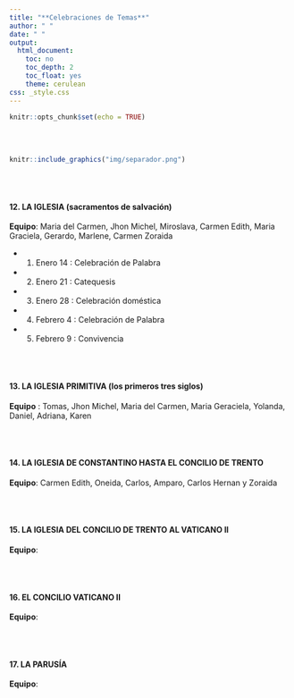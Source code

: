 ```yaml
---
title: "**Celebraciones de Temas**"
author: " "
date: " "
output:
  html_document:
    toc: no
    toc_depth: 2
    toc_float: yes
    theme: cerulean
css: _style.css
---
```



```r
knitr::opts_chunk$set(echo = TRUE)
```

</br></br>

<!-- ###  **TEMAS / EQUIPOS** -->

<!-- </br></br> -->

<!-- #### **1. ABRAHAM** -->

<!-- Equipo : Oneida, Carmen Edith, Carlos Alberto, Maria Graciela -->

<!-- </br></br> -->

<!-- #### **2. ÉXODO (hasta la llegada al desierto)** -->

<!-- Equipo: Gerardo, Marlene, Amparo, Maria del Carmen, Yolanda -->

<!-- </br></br> -->


<!-- #### **3. ALIANZA del Sinaí** -->

<!-- Equipo: Daniel, Adriana, Laura, Marlene A, Yolanda -->

<!-- </br></br> -->

<!-- #### **4. CAMINO POR EL DESIERTO** -->

<!-- **Equipo**: Jhon Michel, Maruja, Carmen Zoraida, Miroslava, Karen -->

<!-- </br></br> -->

<!-- #### **5. CONQUISTA DE LA TIERRA PROMETIDA (Josué)** -->

<!-- **Equipo**: Oneida, Amparo, Carmen Edith, Gerardo, Marleny -->

<!-- </br></br> -->


<!-- #### **6. DAVID Y EL REINO** -->

<!-- **Equipo**: Yolanda, Marlene, Adriana, Daniel -->

<!-- </br></br> -->


<!-- #### **7. EXILIO** -->

<!-- **Equipo**: Carlos Hernan, Zoraida, Tomas, Miroslava -->


<!-- </br></br> -->


```r
knitr::include_graphics("img/separador.png")
```


<!-- #### **8. PROFETAS** -->

<!-- **Equipo**: Maria Graciela, Maria del Carmen, Oneida, Karen, Amparo, Maruja -->

<!-- Fechas: -->

<!-- * 1. Martes Junio 23: Celebración Palabra (5 a 7 lecturas) -->
<!-- * 2. Martes Junio 30: Catequesis -->
<!-- * 3. Martes Agosto 6  : Celebración doméstica -->
<!-- * 4. Martes Agosto 13: Celebración de palabra -->
<!-- * 5. Domingo Agosto 18: Convivencia  -->


<!-- #### **9. LOS ORÍGENES (la creación, el mal y el pecado)** -->

<!-- **Equipo**: Gerardo, Marlene, Carmen Zoraida, Yolanda. -->

<!-- Fechas : -->

<!-- * 1. Agosto 20  :  Celebración Palabra ( 5 a 7 lecturas) -->
<!-- * 2. Agosto 27  :  Catequesis -->
<!-- * 3. Septiembre 3  :  Celebración domésitca -->
<!-- * 4. Septiembre 10 :  Celebración Palabra -->
<!-- * 5. Septiembre 15 : Convivencia -->

<!-- </br></br> -->

<!-- #### **10. EL MESÍAS** -->

<!-- **Equipo**: Carlos Alberto, Tomas, Daniel - Adriana. -->

<!-- Fechas: -->

<!-- * 1. septiembre 17 : Celebración de Palabra -->
<!-- * 2. septiembre 24 : Catequesis -->
<!-- * 3. octubre 1 : Celebración doméstica  -->
<!-- * 4. octubre 8 : Celebración de Palabra  -->
<!-- * 5. octubre 13 Convivencia -->



<!-- </br> -->

<!-- </br></br> -->

<!-- #### **11. LA RESURRECCIÓN** -->

<!-- **Equipo**: Oneida, Marlene, Jhon Michel, Amparo, Maruja, Carlos Hernan - Zoraida. -->

<!-- * 1. octubre 22    : Celebración de Palabra -->
<!-- * 2. octubre 29    : Catequesis -->
<!-- * 3. noviembre 5   : Celebración doméstica -->
<!-- * 4. noviembre 12  : Celebración de Palabra -->
<!-- * 5. noviembre 17  : Convivencia -->


</br></br>

#### **12. LA IGLESIA (sacramentos de salvación)**

**Equipo**: Maria del Carmen, Jhon Michel, Miroslava, Carmen Edith, Maria Graciela, Gerardo, Marlene,  Carmen Zoraida


* 1. Enero 14  : Celebración de Palabra
* 2. Enero 21  : Catequesis
* 3. Enero 28  : Celebración doméstica
* 4. Febrero 4  : Celebración de Palabra
* 5. Febrero 9  : Convivencia

</br></br>

#### **13. LA IGLESIA PRIMITIVA (los primeros tres siglos)**

**Equipo** : Tomas, Jhon Michel, Maria del Carmen, Maria Geraciela, Yolanda, Daniel, Adriana, Karen


<!-- * 1.  : Celebración de Palabra -->
<!-- * 2.  : Catequesis -->
<!-- * 3.  : Celebración doméstica -->
<!-- * 4.  : Celebración de Palabra -->
<!-- * 5.  : Convivencia -->

</br></br>

#### **14. LA IGLESIA DE CONSTANTINO HASTA EL CONCILIO DE TRENTO**


**Equipo**: Carmen Edith, Oneida, Carlos, Amparo, Carlos Hernan y Zoraida


<!-- * 1.  : Celebración de Palabra -->
<!-- * 2.  : Catequesis -->
<!-- * 3.  : Celebración doméstica -->
<!-- * 4.  : Celebración de Palabra -->
<!-- * 5.  : Convivencia -->

</br></br>


#### **15. LA IGLESIA DEL CONCILIO DE TRENTO AL VATICANO II**

**Equipo**:


<!-- * 1.  : Celebración de Palabra -->
<!-- * 2.  : Catequesis -->
<!-- * 3.  : Celebración doméstica -->
<!-- * 4.  : Celebración de Palabra -->
<!-- * 5.  : Convivencia -->

</br></br>


#### **16. EL CONCILIO VATICANO II**

**Equipo**:


<!-- * 1.  : Celebración de Palabra -->
<!-- * 2.  : Catequesis -->
<!-- * 3.  : Celebración doméstica -->
<!-- * 4.  : Celebración de Palabra -->
<!-- * 5.  : Convivencia -->

</br></br>


#### **17. LA PARUSÍA**

**Equipo**:

<!-- * 1.  : Celebración de Palabra -->
<!-- * 2.  : Catequesis -->
<!-- * 3.  : Celebración doméstica -->
<!-- * 4.  : Celebración de Palabra -->
<!-- * 5.  : Convivencia -->


</br></br>
